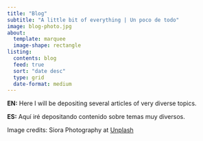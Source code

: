 ```yaml
---
title: "Blog"
subtitle: "A little bit of everything | Un poco de todo"
image: blog-photo.jpg
about: 
  template: marquee
  image-shape: rectangle
listing:
  contents: blog
  feed: true
  sort: "date desc"
  type: grid
  date-format: medium
---
```



**EN:** Here I will be depositing several articles of very diverse topics.

**ES:** Aquí iré depositando contenido sobre temas muy diversos.

Image credits: Siora Photography at [Unplash](https://unsplash.com/es/fotos/vista-aerea-de-botones-multicolores-L06-OsgvNoM)


